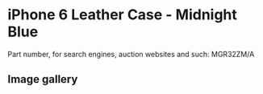 
# iPhone 6 Leather Case - Midnight Blue

Part number, for search engines, auction websites and such: MGR32ZM/A

## Image gallery

<div style={{ width: '100%', maxWidth: '768px' }}>
<GalleryComponent
    images={[
      {
        original: "/everysource/MGR32.webp",
        thumbnail: "/everypreview/MGR32.webp",
      },
      {
        original: "/everysource/MGR32_AV1_GOLD.webp",
        thumbnail: "/everypreview/MGR32_AV1_GOLD.webp",
      },
      {
        original: "/everysource/MGR32_AV1_SILVER.webp",
        thumbnail: "/everypreview/MGR32_AV1_SILVER.webp",
      },
      {
        original: "/everysource/MGR32_AV1_SPACE_GRAY.webp",
        thumbnail: "/everypreview/MGR32_AV1_SPACE_GRAY.webp",
      },
      {
        original: "/everysource/MGR32_AV2.webp",
        thumbnail: "/everypreview/MGR32_AV2.webp",
      },
      {
        original: "/everysource/MGR32_AV3.webp",
        thumbnail: "/everypreview/MGR32_AV3.webp",
      },
      {
        original: "/everysource/MGR32_AV4.webp",
        thumbnail: "/everypreview/MGR32_AV4.webp",
      },
      {
        original: "/everysource/MGR32_AV5.webp",
        thumbnail: "/everypreview/MGR32_AV5.webp",
      }
    ]}
  />
</div>